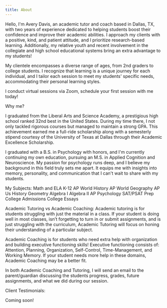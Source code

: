 ```yaml
---
title: About
---
```


Hello, I'm Avery Davis, an academic tutor and coach based in Dallas, TX, with two years of experience dedicated to helping students boost their confidence and improve their academic abilities. I approach my clients with a positive, kind, and patient attitude, and I prioritize research-based learning. Additionally, my relative youth and recent involvement in the collegiate and high school educational systems bring an extra advantage to my students!

My clientele encompasses a diverse range of ages, from 2nd graders to college students. I recognize that learning is a unique journey for each individual, and I tailor each session to meet my students' specific needs, accommodating their personal learning styles.

I conduct virtual sessions via Zoom, schedule your first session with me today!

Why me?

I graduated from the Liberal Arts and Science Academy, a prestigious high school ranked 32nd best in the United States. During my time there, I not only tackled rigorous courses but managed to maintain a strong GPA. This achievement earned me a full-ride scholarship along with a semesterly stipend courtesy of the University of Texas at Dallas through their Academic Excellence Scholarship.

I graduated with a B.S. in Psychology with honors, and I'm currently continuing my own education, pursuing an M.S. in Applied Cognition and Neuroscience. My passion for psychology runs deep, and I believe my background in this field truly sets me apart. It equips me with insights into memory, personality, and communication that I can't wait to share with my students.

My Subjects:
Math and ELA K-12
AP World History
AP World Geography
AP Us History
Geometry
Algebra I
Algebra II
AP Psychology
SAT/PSAT Prep
College Admissions
College Essays

Academic Tutoring vs Academic Coaching:
Academic tutoring is for students struggling with just the material in a class. If your student is doing well in most classes, isn’t forgetting to turn in or submit assignments, and is just struggling with the curriculum, Academic Tutoring will focus on honing their understanding of a particular subject.

Academic Coaching is for students who need extra help with organization and building executive functioning skills! Executive functioning consists of: Attention, Planning, Organization, Self-Control, Time-Management, and Working Memory. If your student needs more help in these domains, Academic Coaching may be a better fit.

In both Academic Coaching and Tutoring, I will send an email to the parent/guardian discussing the students progress, grades, future assignments, and what we did during our session.

Client Testimonials:

Coming soon!
